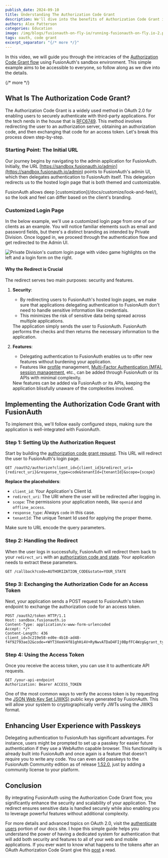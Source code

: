 ```yaml
---
publish_date: 2024-09-10
title: Understanding The Authorization Code Grant
description: We'll dive into the benefits of Authorization Code Grant in simplifying your app's authentication flows.
authors: Alex Patterson
categories: Education
image: /img/blogs/fusionauth-on-fly-io/running-fusionauth-on-fly.io-2.png
tags: oauth, code grant
excerpt_separator: "{/* more */}"
---
```


In this video, we will guide you through the intricacies of the [Authorization Code Grant flow](/articles/login-authentication-workflows/webapp/oauth-authorization-code-grant-sessions-refresh-tokens-cookies) using FusionAuth's sandbox environment. This simple example aims to be accessible to everyone, so follow along as we dive into the details.

{/* more */}

<YouTube id="oM93FS83Jgk" />

## What Is The Authorization Code Grant?

The Authorization Code Grant is a widely used method in OAuth 2.0 for enabling users to securely authenticate with third-party applications. For the tech nerds in the house that is [RFC6749](https://datatracker.ietf.org/doc/html/rfc6749). This method involves redirecting the user to an authorization server, obtaining an authorization code, and then exchanging that code for an access token. 
Let's break this process down step-by-step.

### Starting Point: The Initial URL

Our journey begins by navigating to the admin application for FusionAuth. Initially, the URL [https://sandbox.fusionauth.io/admin](https://sandbox.fusionauth.io/admin) points to FusionAuth's admin UI, which then delegates authentication to FusionAuth itself. This delegation redirects us to the hosted login page that is both themed and customizable.

<Aside type="note">
FusionAuth allows deep [customization](/docs/customize/look-and-feel/), so the look and feel can differ based on the client's branding.
</Aside>

### Customized Login Page

In the below example, we'll use a customized login page from one of our clients as an example. You will notice familiar elements such as email and password fields, but there's a distinct branding as intended by Private Division. Once logged in, we proceed through the authentication flow and get redirected to the Admin UI.


![Private Division's custom login page with video game highlights on the left and a login form on the right.](/img/blogs/video-auth-code-grant/1-video-auth-code-grant.png)

#### Why the Redirect is Crucial

The redirect serves two main purposes: security and features.

1. **Security**:
    
    
    - By redirecting users to FusionAuth's hosted login pages, we make sure that applications delegating authentication to FusionAuth don't need to handle sensitive information like credentials.
    - This minimizes the risk of sensitive data being spread across multiple applications.
    
    <Aside type="note">
    The application simply sends the user to FusionAuth. FusionAuth performs the checks and then returns the necessary information to the application.
    </Aside>
2. **Features**:
    
    
    - Delegating authentication to FusionAuth enables us to offer new features without burdening your application.
    - Features like [profile](/docs/lifecycle/manage-users/account-management/updating-user-data) management, [Multi-Factor Authentication (MFA)](/docs/lifecycle/authenticate-users/multi-factor-authentication), [session management](/docs/lifecycle/authenticate-users/logout-session-management), etc., can be added through FusionAuth or its APIs with minimal complexity.
    
    <Aside type="note">
    New features can be added via FusionAuth or its APIs, keeping the application blissfully unaware of the complexities involved.
    </Aside>

## Implementing the Authorization Code Grant with FusionAuth

To implement this, we'll follow easily configured steps, making sure the application is well-integrated with FusionAuth.

### Step 1: Setting Up the Authorization Request

Start by building the [authorization code grant request](https://fusionauth.io/docs/lifecycle/authenticate-users/oauth/endpoints#authorization-code-grant-request). This URL will redirect the user to FusionAuth's login page.

```http
GET /oauth2/authorize?client_id={client_id}&redirect_uri={redirect_uri}&response_type=code&tenantId={tenantId}&scope={scope}
```

**Replace the placeholders**:

- `client_id`: Your Application's Client Id.
- `redirect_uri`: The URI where the user will be redirected after logging in.
- `scope`: The permissions your application needs, like `openid` and `offline_access`.
- `response_type`: Always `code` in this case.
- `tenantId`: The unique Tenant Id used for applying the proper theme.

<Aside type="tip">
Make sure to URL encode the query parameters.
</Aside>

### Step 2: Handling the Redirect

When the user logs in successfully, FusionAuth will redirect them back to your `redirect_uri` with an [authorization code and state](/docs/lifecycle/authenticate-users/oauth/endpoints#response). Your application needs to extract these parameters.

```http
GET /callback?code=AUTHORIZATION_CODE&state=YOUR_STATE
```

### Step 3: Exchanging the Authorization Code for an Access Token

Next, your application sends a POST request to FusionAuth's token endpoint to exchange the authorization code for an access token.

```http
POST /oauth2/token HTTP/1.1
Host: sandbox.fusionauth.io
Content-Type: application/x-www-form-urlencoded
Accept: */*
Content-Length: 436
client_id=3c219e58-ed0e-4b18-ad48-f4f92793ae32&code=+WYT3XemV4f81ghHi4V+RyNwvATDaD4FIj0BpfFC4Wzg&grant_type=authorization_code&redirect_uri=https%3A%2F%2F.sandbox.fusionauth.io
```

### Step 4: Using the Access Token

Once you receive the access token, you can use it to authenticate API requests.

```http
GET /your-api-endpoint
Authorization: Bearer ACCESS_TOKEN
```

One of the most common ways to verify the access token is by requesting the [JSON Web Key Set (JWKS)](/docs/lifecycle/authenticate-users/oauth/endpoints#json-web-key-set-jwks) public keys generated by FusionAuth. This will allow your system to cryptographically verify JWTs using the JWKS format.

## Enhancing User Experience with Passkeys

Delegating authentication to FusionAuth has significant advantages. For instance, users might be prompted to set up a passkey for easier future authentication if they use a WebAuthn capable browser. This functionality is already built into FusionAuth and once again is a feature that doesn't require you to write any code. You can even add passkeys to the FusionAuth Community edition as of release [1.52.0](https://fusionauth.io/docs/release-notes/#version-1-52-0), just by adding a community license to your platform.

## Conclusion

By integrating FusionAuth using the Authorization Code Grant flow, you significantly enhance the security and scalability of your application. The redirect ensures sensitive data is handled securely while also enabling you to leverage powerful features without additional complexity.

For more details and advanced topics on OAuth 2.0, visit the [authenticate users](/docs/lifecycle/authenticate-users/) portion of our docs site. I hope this simple guide helps you understand the power of having a dedicated system for authentication that will add both security and features to all of your web and mobile applications. If you ever want to know what happens to the tokens after an OAuth Authorization Code Grant give this [post](/blog/what-happens-after-oauth-authentication-event) a read.